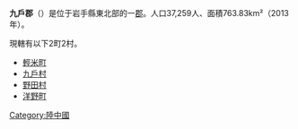 {{日本郡
| 郡 = 九戶郡
| 日文原名 = 九戸郡
| 平假名 = くのへぐん
| 羅馬字拼音 = Kunohe-gun
| 地圖 =
| 都道府縣 = 岩手縣
| 編號 = 
| 町 = 2
| 村 = 2
| 經度 = 
| 緯度 = 
| 註記 = 
|}}
'''九戶郡'''（{{jpn|j=九戸郡|hg=くのへぐん|rm=Kunohe gun|f=y}}）是位于岩手縣東北部的一[[郡|郡]]。人口37,259人、面積763.83km²（2013年）。

現轄有以下2町2村。
*[[輕米町|輕米町]]
*[[九戶村|九戶村]]
*[[野田村|野田村]]
*[[洋野町|洋野町]]

{{陸中國的郡}}
{{岩手縣}}

{{Authority control}}
[[Category:陸中國|Category:陸中國]]